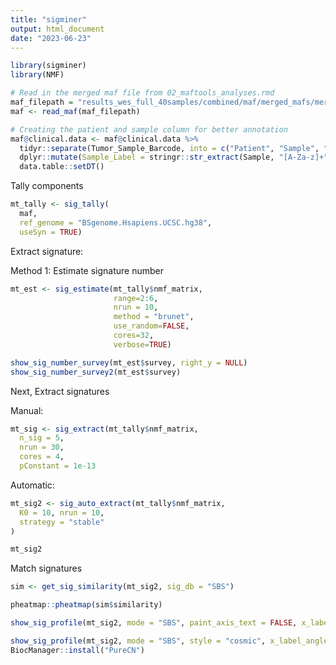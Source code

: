 ```yaml
---
title: "sigminer"
output: html_document
date: "2023-06-23"
---
```


```r
library(sigminer)
library(NMF)
```

```r
# Read in the merged maf file from 02_maftools_analyses.rmd
maf_filepath = "results_wes_full_40samples/combined/maf/merged_mafs/merged_mafs_230623_maftools.maf"
maf <- read_maf(maf_filepath)

# Creating the patient and sample column for better annotation
maf@clinical.data <- maf@clinical.data %>%
  tidyr::separate(Tumor_Sample_Barcode, into = c("Patient", "Sample", "Treatment"), sep = "_", remove=FALSE) %>%
  dplyr::mutate(Sample_Label = stringr::str_extract(Sample, "[A-Za-z]+")) %>%
  data.table::setDT()
```

Tally components
```r
mt_tally <- sig_tally(
  maf,
  ref_genome = "BSgenome.Hsapiens.UCSC.hg38",
  useSyn = TRUE)
```

Extract signature:

Method 1: Estimate signature number

```r
mt_est <- sig_estimate(mt_tally$nmf_matrix,
                       range=2:6,
                       nrun = 10,
                       method = "brunet",
                       use_random=FALSE,
                       cores=32,
                       verbose=TRUE)

show_sig_number_survey(mt_est$survey, right_y = NULL)
show_sig_number_survey2(mt_est$survey)
```

Next, Extract signatures

Manual:

```r
mt_sig <- sig_extract(mt_tally$nmf_matrix,
  n_sig = 5,
  nrun = 30,
  cores = 4,
  pConstant = 1e-13

```

Automatic:

```r
mt_sig2 <- sig_auto_extract(mt_tally$nmf_matrix,
  K0 = 10, nrun = 10,
  strategy = "stable"
)

mt_sig2
```
Match signatures

```r
sim <- get_sig_similarity(mt_sig2, sig_db = "SBS")
```
```r
pheatmap::pheatmap(sim$similarity)

```

```r
show_sig_profile(mt_sig2, mode = "SBS", paint_axis_text = FALSE, x_label_angle = 90)

```

```r
show_sig_profile(mt_sig2, mode = "SBS", style = "cosmic", x_label_angle = 90)
BiocManager::install("PureCN")

```



